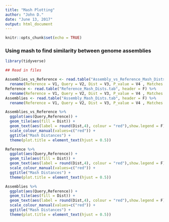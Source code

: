 ```yaml
---
title: "Mash Plotting"
author: "John D."
date: "June 13, 2017"
output: html_document
---
```


```r
knitr::opts_chunk$set(echo = TRUE)
```

### Using mash to find similarity between genome assemblies

```r
library(tidyverse)

## Read in files

Assemblies_vs_Reference <- read.table("Assembly_vs_Reference_Mash_Dists.tab", header = F) %>%
  rename(Reference = V1, Query = V2, Dist = V3, P_value = V4 , Matches = V5)
Reference <- read.table("Reference_Mash_Dists.tab", header = F) %>%
  rename(Reference = V1, Query = V2, Dist = V3, P_value = V4 , Matches = V5)
Assemblies <- read.table("Assembly_Mash_Dists.tab", header = F) %>%
  rename(Reference = V1, Query = V2, Dist = V3, P_value = V4 , Matches = V5)

Assemblies_vs_Reference %>%
  ggplot(aes(Query,Reference)) +
  geom_tile(aes(fill = Dist)) +
  geom_text(aes(label = round(Dist,4), colour = "red"),show.legend = F) +
  scale_colour_manual(values=c("red")) +
  ggtitle("Mash Distances") +
  theme(plot.title = element_text(hjust = 0.5))

Reference %>%
  ggplot(aes(Query,Reference)) +
  geom_tile(aes(fill = Dist)) +
  geom_text(aes(label = round(Dist,4), colour = "red"),show.legend = F) +
  scale_colour_manual(values=c("red")) +
  ggtitle("Mash Distances") +
  theme(plot.title = element_text(hjust = 0.5))

Assemblies %>%
  ggplot(aes(Query,Reference)) +
  geom_tile(aes(fill = Dist)) +
  geom_text(aes(label = round(Dist,4), colour = "red"),show.legend = F) +
  scale_colour_manual(values=c("red")) +
  ggtitle("Mash Distances") +
  theme(plot.title = element_text(hjust = 0.5))
```

